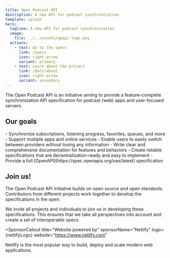 ```yaml
---
title: Open Podcast API
description: A new API for podcast synchronization
template: splash
hero:
  tagline: A new API for podcast synchronization
  image:
    file: ../../assets/opapi-logo.png
  actions:
    - text: Go to the specs
      link: /specs
      icon: right-arrow
      variant: primary
    - text: Learn about the project
      link: /docs/about
      icon: right-arrow
      variant: secondary
---
```



The Open Podcast API is an initiative aiming to provide a feature-complete synchronization API specification for podcast (web) apps and user-focused servers.

## Our goals

<CardGrid>
  <Card title="For users" icon="star">
    - Synchronize subscriptions, listening progress, favorites, queues, and more
    - Support multiple apps and online services - Enable users to easily switch
    between providers without losing any information
  </Card>
  <Card title="For developers" icon="laptop">
    - Write clear and comprehensive documentation for features and behaviors -
    Create reliable specifications that are decentralization-ready and easy to
    implement - Provide a full [OpenAPI](https://spec.openapis.org/oas/latest)
    specification
  </Card>
</CardGrid>

## Join us!

The Open Podcast API initiative builds on open source and open standards. Contributors from different projects work together to develop the specifications in the open.

We invite all projects and individuals to join us in developing these specifications. This ensures that we take all perspectives into account and create a set of interoperable specs.

<CardGrid>
  <LinkCard
    title="Join the chatroom on Matrix"
    href="https://matrix.to/#/!ZHdcrdWSgxXRREuJdU:matrix.org"
  />
  <LinkCard
    title="Give input in our GitHub discussions"
    href="https://github.com/orgs/OpenPodcastAPI/discussions/categories/problem-definitions-solutions"
  />
  <LinkCard
    title="Add our monthly meeting to your calendar"
    href="https://github.com/orgs/OpenPodcastAPI/discussions/15"
  />
</CardGrid>

<SponsorCallout
  title="Website powered by"
  sponsorName="Netlify"
  logo={netlifyLogo}
  website="https://www.netlify.com"
  >

Netlify is the most popular way to build, deploy and scale modern web applications.

</SponsorCallout>

